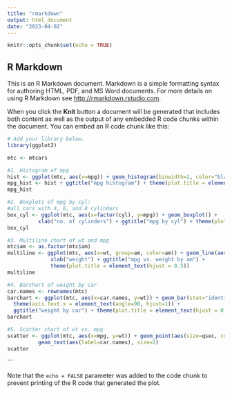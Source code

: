 ---
title: "rmarkdown"
output: html_document
date: "2023-04-02"
---

```{r setup, include=FALSE}
knitr::opts_chunk$set(echo = TRUE)
```

## R Markdown

This is an R Markdown document. Markdown is a simple formatting syntax for authoring HTML, PDF, and MS Word documents. For more details on using R Markdown see <http://rmarkdown.rstudio.com>.

When you click the **Knit** button a document will be generated that includes both content as well as the output of any embedded R code chunks within the document. You can embed an R code chunk like this:

```{r cars}
# Add your library below.
library(ggplot2)

mtc <- mtcars

#1. Histogram of mpg
hist <- ggplot(mtc, aes(x=mpg)) + geom_histogram(binwidth=2, color="black", fill="white")
mpg_hist <- hist + ggtitle("mpg histogram") + theme(plot.title = element_text(hjust = 0.5))
mpg_hist

#2. Boxplots of mpg by cyl:
#all cars with 4, 6, and 8 cylinders
box_cyl <- ggplot(mtc, aes(x=factor(cyl), y=mpg)) + geom_boxplot() +
          xlab("no. of cylinders") + ggtitle("mpg by cyl") + theme(plot.title = element_text(hjust = 0.5))
box_cyl

#3. Multiline chart of wt and mpg
mtc$am <- as.factor(mtc$am)
multiline <- ggplot(mtc, aes(x=wt, group=am, color=am)) + geom_line(aes(y=mpg)) +
              xlab("weight") + ggtitle("mpg vs. weight by am") + 
              theme(plot.title = element_text(hjust = 0.5))
multiline

#4. Barchart of weight by car
car.names <- rownames(mtc)
barchart <- ggplot(mtc, aes(x=car.names, y=wt)) + geom_bar(stat="identity") +
  theme(axis.text.x = element_text(angle=90, hjust=1)) +
  ggtitle("weight by car") + theme(plot.title = element_text(hjust = 0.5))
barchart

#5. Scatter chart of wt vs. mpg
scatter <- ggplot(mtc, aes(x=mpg, y=wt)) + geom_point(aes(size=qsec, color=qsec)) +
          geom_text(aes(label=car.names), size=2)
scatter

```


```

Note that the `echo = FALSE` parameter was added to the code chunk to prevent printing of the R code that generated the plot.
